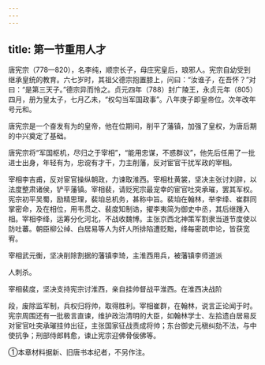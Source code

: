 ```yaml
---
---
---
```

title: 第一节重用人才
---



唐宪宗（778—820），名李纯，顺宗长子，母庄宪皇后，琅邪人。宪宗自幼受到继承皇统的教育。六七岁时，其祖父德宗抱置膝上，问曰：“汝谁子，在吾怀？”对曰：“是第三天子。”德宗异而怜之。贞元四年（788）封广陵王，永贞元年（805）四月，册为皇太子，七月乙未，“权勾当军国政事”。八年庚子即皇帝位。次年改年号元和。

唐宪宗是一个奋发有为的皇帝，他在位期间，削平了藩镇，加强了皇权，为唐后期的中兴奠定了基础。

唐宪宗将“军国枢机，尽归之于宰相”，“能用忠谋，不惑群议”，他先后任用了一批进士出身，年轻有为，忠谠有才干，力主削藩，反对宦官干扰军政的宰相。

宰相李吉甫，反对宦官操纵朝政，力谏取淮西。宰相杜黄裳，坚决主张讨刘辟，以法度整肃诸侯，铲平藩镇。宰相裴，请贬宪宗最宠幸的宦官吐突承璀，罢其军权。宪宗初平吴蜀，励精思理，裴垍总机务，甚称中旨。裴垍在翰林，举李绛、崔群同掌密命，及在相位，用韦贯之、裴度知制诰，擢李夷简为御史中丞，其后继踵入相。宰相李绛，运筹分化河北，不战收魏博。主张京西北神策军割隶当道节度使以防吐蕃。朝臣柳公绰、白居易等人为奸人所排陷遭贬黜，绛每密疏申论，皆获宽宥。

宰相武元衡，坚决削除割据的藩镇李琦，主淮西用兵，被藩镇李师道派

人刺杀。

宰相裴度，坚决支持宪宗讨淮西，亲自挂帅督战平淮西。在淮西决战阶

段，废除监军制，兵权归将帅，取得胜利。宰相崔群，在翰林，说言正论闻于时。宪宗周围还有一批极言直谏，维护政治清明的大臣，如翰林学士、左拾遗白居易反对宦官吐突承璀挂帅出征，主张国家征战责成将帅；东台御史元稹纠劾不法，与中使抗争；刑部侍郎韩愈，谏止宪宗迎佛骨佞佛等。

①本章材料据新、旧唐书本纪者，不另作注。